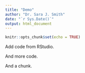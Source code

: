 ```yaml
---
title: "Demo"
author: "Dr. Sara J. Smith"
date: "`r Sys.Date()`"
output: html_document
---
```


```r
knitr::opts_chunk$set(echo = TRUE)
```

Add code from RStudio. 

And more code.

And a chunk.

```r

```

